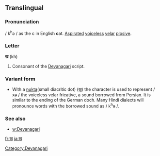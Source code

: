 ==Translingual==

===Pronunciation===
/ k<sup>h</sup>ə / as the c in English <b>c</b>at. [[Aspirated]]
[[voiceless]] [[velar]] [[plosive]].

===Letter===
'''ख''' (kh)

#Consonant of the [[Devanagari]] script.

===Variant form===
*With a [[nukta]](small diacritic dot) ([[ख़]]) the character is used to represent / xə / the voiceless velar fricative, a sound borrowed from Persian. It is similar to the ending of the German doch.  Many Hindi dialects will pronounce words with the borrowed sound as / k<sup>h</sup>ə /.

=== See also ===

* [[w:Devanagari]]

[[Category:Devanagari]]

[[fr:ख]]
[[ja:ख]]